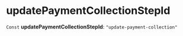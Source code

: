 
# updatePaymentCollectionStepId

 `Const` **updatePaymentCollectionStepId**: `"update-payment-collection"`
